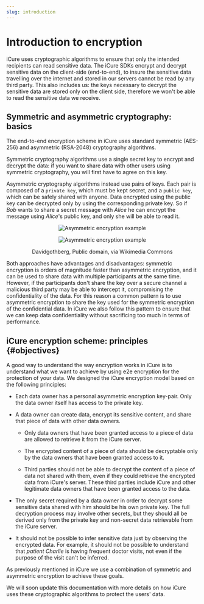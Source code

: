 ```yaml
---
slug: introduction
---
```


# Introduction to encryption

iCure uses cryptographic algorithms to ensure that only the intended recipients can read sensitive data.
The iCure SDKs encrypt and decrypt sensitive data on the client-side (end-to-end), to insure the sensitive data
travelling over the internet and stored in our servers cannot be read by any third party.
This also includes us: the keys necessary to decrypt the sensitive data are stored only on the client side, therefore we
won't be able to read the sensitive data we receive.

## Symmetric and asymmetric cryptography: basics

The end-to-end encryption scheme in iCure uses standard symmetric (AES-256) and asymmetric (RSA-2048) cryptography
algorithms.

Symmetric cryptography algorithms use a single secret key to encrypt and decrypt the data: if you want to share data
with other users using symmetric cryptography, you will first have to agree on this key.

Asymmetric cryptography algorithms instead use pairs of keys. Each pair is composed of a `private key`, which must be
kept secret, and a `public key`, which can be safely shared with anyone. Data encrypted using the public key can be
decrypted only by using the corresponding private key. So if *Bob* wants to share a secret message with *Alice* he can
encrypt the message using *Alice*'s public key, and only she will be able to read it.

<center><figure>

![Asymmetric encryption example](https://upload.wikimedia.org/wikipedia/commons/f/f9/Public_key_encryption.svg#light)

![Asymmetric encryption example](./assets/pkenc_example.svg#dark)

<figcaption>Davidgothberg, Public domain, via Wikimedia Commons</figcaption>

</figure></center>

Both approaches have advantages and disadvantages: symmetric encryption is orders of magnitude faster than asymmetric
encryption, and it can be used to share data with multiple participants at the same time.
However, if the participants don't share the key over a secure channel a malicious third party may be able to intercept
it, compromising the confidentiality of the data.
For this reason a common pattern is to use asymmetric encryption to share the key used for the symmetric encryption of
the confidential data.
In iCure we also follow this pattern to ensure that we can keep data confidentiality without sacrificing too much in
terms of performance.

## iCure encryption scheme: principles {#objectives}

A good way to understand the way encryption works in iCure is to understand what we want to achieve by using e2e
encryption for the protection of your data.
We designed the iCure encryption model based on the following principles:

- Each data owner has a personal asymmetric encryption key-pair. Only the data owner itself has access to the private
  key.

- A data owner can create data, encrypt its sensitive content, and share that piece of data with other data owners.

  - Only data owners that have been granted access to a piece of data are allowed to retrieve it from the iCure server.

  - The encrypted content of a piece of data should be decryptable only by the data owners that have been granted access
    to it.

  - Third parties should not be able to decrypt the content of a piece of data not shared with them, even if they could
    retrieve the encrypted data from iCure's server. These third parties include iCure and other legitimate data owners
    that have been granted access to the data.

- The only secret required by a data owner in order to decrypt some sensitive data shared with him should be his own
  private key. The full decryption process may involve other secrets, but they should all be derived only from the
  private key and non-secret data retrievable from the iCure server.

- It should not be possible to infer sensitive data just by observing the encrypted data. For example, it should not be
  possible to understand that *patient Charlie* is having frequent doctor visits, not even if the purpose of the visit
  can't be inferred.

As previously mentioned in iCure we use a combination of symmetric and asymmetric encryption to achieve these goals.

<!-- Diagram of basic encryption and decryption; explain exchangeKeys, and entity-specific encryption key -->

<!-- Explain there are many more layers to encryption in iCure which allow stuff like search all data for a patient,
and leakproof access control -->

<!-- The following chapters explain how iCure's encryption scheme achieves these objectives. -->
We will soon update this documentation with more details on how iCure uses these cryptographic algorithms to protect the
users' data.